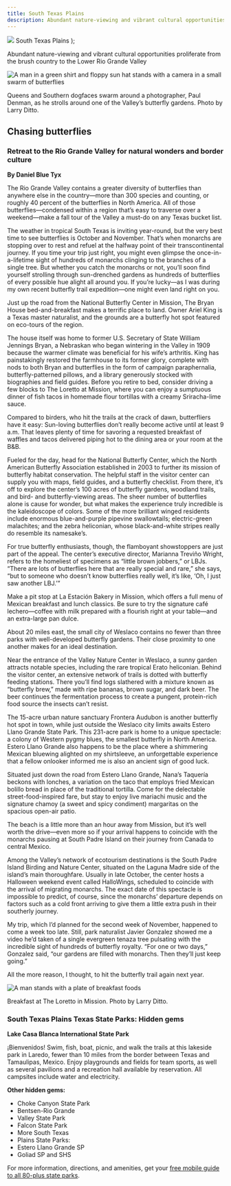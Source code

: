 ```yaml
---
title: South Texas Plains
description: Abundant nature-viewing and vibrant cultural opportunities proliferate from the brush country to the Lower Rio Grande Valley
---
```


  <span>
    <img class="region-title-map" src={`../images/map-south-texas-plains.png`}/>
    South Texas Plains
  </span>
);

<PageDescription>

Abundant nature-viewing and vibrant cultural opportunities proliferate from the brush country to the Lower Rio Grande Valley

</PageDescription>

![A man in a green shirt and floppy sun hat stands with a camera in a small swarm of butterflies](images/valley-butterfly-gardens-south-texas.jpg)
<Caption>Queens and Southern dogfaces swarm around a photographer, Paul Denman, as he strolls around one of the Valley’s butterfly gardens. Photo by Larry Ditto.</Caption>

<Row>

<Column colSm={12} colMd={6} colLg={8}>

## **Chasing butterflies**
### Retreat to the Rio Grande Valley for natural wonders and border culture
**By Daniel Blue Tyx**

The Rio Grande Valley contains a greater diversity of butterflies than anywhere else in the country—more than 300 species and counting, or roughly 40 percent of the butterflies in North America. All of those butterflies—condensed within a region that’s easy to traverse over a weekend—make a fall tour of the Valley a must-do on any Texas bucket list.

The weather in tropical South Texas is inviting year-round, but the very best time to see butterflies is October and November. That’s when monarchs are stopping over to rest and refuel at the halfway point of their transcontinental journey. If you time your trip just right, you might even glimpse the once-in-a-lifetime sight of hundreds of monarchs clinging to the branches of a single tree. But whether you catch the monarchs or not, you’ll soon find yourself strolling through sun-drenched gardens as hundreds of butterflies of every possible hue alight all around you. If you’re lucky—as I was during my own recent butterfly trail expedition—one might even land right on you.

Just up the road from the National Butterfly Center in Mission, The Bryan House bed-and-breakfast makes a terrific place to land. Owner Ariel King is a Texas master naturalist, and the grounds are a butterfly hot spot featured on eco-tours of the region.

</Column>

<Column colSm={12} colMd={2} colLg={4}>

</Column>

</Row>

<Row>
<Column colSm={12} colMd={6} colLg={8}>

The house itself was home to former U.S. Secretary of State William Jennings Bryan, a Nebraskan who began wintering in the Valley in 1909 because the warmer climate was beneficial for his wife’s arthritis. King has painstakingly restored the farmhouse to its former glory, complete with nods to both Bryan and butterflies in the form of campaign paraphernalia, butterfly-patterned pillows, and a library generously stocked with biographies and field guides. Before you retire to bed, consider driving a few blocks to The Loretto at Mission, where you can enjoy a sumptuous dinner of fish tacos in homemade flour tortillas with a creamy Sriracha-lime sauce.

Compared to birders, who hit the trails at the crack of dawn, butterfliers have it easy: Sun-loving butterflies don’t really become active until at least 9 a.m. That leaves plenty of time for savoring a requested breakfast of waffles and tacos delivered piping hot to the dining area or your room at the B&B.

Fueled for the day, head for the National Butterfly Center, which the North American Butterfly Association established in 2003 to further its mission of butterfly habitat conservation. The helpful staff in the visitor center can supply you with maps, field guides, and a butterfly checklist. From there, it’s off to explore the center’s 100 acres of butterfly gardens, woodland trails, and bird- and butterfly-viewing areas. The sheer number of butterflies alone is cause for wonder, but what makes the experience truly incredible is the kaleidoscope of colors. Some of the more brilliant winged residents include enormous blue-and-purple pipevine swallowtails; electric-green malachites; and the zebra heliconian, whose black-and-white stripes really do resemble its namesake’s.

For true butterfly enthusiasts, though, the flamboyant showstoppers are just part of the appeal. The center’s executive director, Marianna Treviño Wright, refers to the homeliest of specimens as “little brown jobbers,” or LBJs. “There are lots of butterflies here that are really special and rare,” she says, “but to someone who doesn’t know butterflies really well, it’s like, ‘Oh, I just saw another LBJ.’”

Make a pit stop at La Estación Bakery in Mission, which offers a full menu of Mexican breakfast and lunch classics. Be sure to try the signature café lechero—coffee with milk prepared with a flourish right at your table—and an extra-large pan dulce.

About 20 miles east, the small city of Weslaco contains no fewer than three parks with well-developed butterfly gardens. Their close proximity to one another makes for an ideal destination.

Near the entrance of the Valley Nature Center in Weslaco, a sunny garden attracts notable species, including the rare tropical Erato heliconian. Behind the visitor center, an extensive network of trails is dotted with butterfly feeding stations. There you’ll find logs slathered with a mixture known as “butterfly brew,” made with ripe bananas, brown sugar, and dark beer. The beer continues the fermentation process to create a pungent, protein-rich food source the insects can’t resist.

The 15-acre urban nature sanctuary Frontera Audubon is another butterfly hot spot in town, while just outside the Weslaco city limits awaits Estero Llano Grande State Park. This 231-acre park is home to a unique spectacle: a colony of Western pygmy blues, the smallest butterfly in North America. Estero Llano Grande also happens to be the place where a shimmering Mexican bluewing alighted on my shirtsleeve, an unforgettable experience that a fellow onlooker informed me is also an ancient sign of good luck.

Situated just down the road from Estero Llano Grande, Nana’s Taquería beckons with lonches, a variation on the taco that employs fried Mexican bolillo bread in place of the traditional tortilla. Come for the delectable street-food-inspired fare, but stay to enjoy live mariachi music and the signature chamoy (a sweet and spicy condiment) margaritas on the spacious open-air patio.

The beach is a little more than an hour away from Mission, but it’s well worth the drive—even more so if your arrival happens to coincide with the monarchs pausing at South Padre Island on their journey from Canada to central Mexico.

Among the Valley’s network of ecotourism destinations is the South Padre Island Birding and Nature Center, situated on the Laguna Madre side of the island’s main thoroughfare. Usually in late October, the center hosts a Halloween weekend event called HalloWings, scheduled to coincide with the arrival of migrating monarchs. The exact date of this spectacle is impossible to predict, of course, since the monarchs’ departure depends on factors such as a cold front arriving to give them a little extra push in their southerly journey.

My trip, which I’d planned for the second week of November, happened to come a week too late. Still, park naturalist Javier Gonzalez showed me a video he’d taken of a single evergreen tenaza tree pulsating with the incredible sight of hundreds of butterfly royalty. “For one or two days,” Gonzalez said, “our gardens are filled with monarchs. Then they’ll just keep going.”

All the more reason, I thought, to hit the butterfly trail again next year. 
</Column>

<Column colSm={12} colMd={2} colLg={4}>

![A man stands with a plate of breakfast foods](images/loretta-bistro-south-texas.jpg)
<Caption>Breakfast at The Loretto in Mission. Photo by Larry Ditto.</Caption>

### South Texas Plains Texas State Parks: Hidden gems

**Lake Casa Blanca International State Park**

¡Bienvenidos! Swim, fish, boat, picnic, and walk the trails at this lakeside park in Laredo, fewer than 10 miles from the border between Texas and Tamaulipas, Mexico. Enjoy playgrounds and fields for team sports, as well as several pavilions and a recreation hall available by reservation. All campsites include water and electricity. 

**Other hidden gems:** 
- Choke Canyon State Park
- Bentsen-Rio Grande 
- Valley State Park 
- Falcon State Park
- More South Texas 
- Plains State Parks:
- Estero Llano Grande SP
- Goliad SP and SHS

For more information, directions, and amenities, get your [free mobile guide to all 80-plus state parks](https://texasstateparks.org/app).

</Column>
</Row>

<Row>
<Column colSm={12} colMd={6} colLg={8}>
<RegionListing title="South Texas Plains" color="purple" region="SOUTH TEXAS PLAINS"/>
</Column>
</Row>

<!-- 
<FeatureCard
  title="Search all cities and listings in the South Texas Plains"
  actionIcon="arrowRight"
  href="/things-to-do-in-texas?region=south-texas-plains"
  color="dark">

![People walk and dine along the riverwalk in San Antonio](/images/san-antonio-riverwalk-south-texas-plains.jpg)

</FeatureCard>
<Caption>The San Antonio River Walk. Photo by Will van Overbeek.</Caption> -->